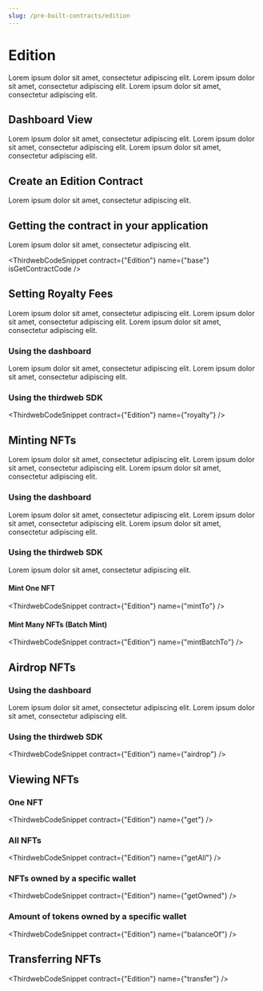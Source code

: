 ```yaml
---
slug: /pre-built-contracts/edition
---
```



# Edition

Lorem ipsum dolor sit amet, consectetur adipiscing elit.
Lorem ipsum dolor sit amet, consectetur adipiscing elit.
Lorem ipsum dolor sit amet, consectetur adipiscing elit.

## Dashboard View

Lorem ipsum dolor sit amet, consectetur adipiscing elit.
Lorem ipsum dolor sit amet, consectetur adipiscing elit.
Lorem ipsum dolor sit amet, consectetur adipiscing elit.

## Create an Edition Contract

Lorem ipsum dolor sit amet, consectetur adipiscing elit.

## Getting the contract in your application

Lorem ipsum dolor sit amet, consectetur adipiscing elit.

<ThirdwebCodeSnippet contract={"Edition"} name={"base"} isGetContractCode />

## Setting Royalty Fees

Lorem ipsum dolor sit amet, consectetur adipiscing elit.
Lorem ipsum dolor sit amet, consectetur adipiscing elit.
Lorem ipsum dolor sit amet, consectetur adipiscing elit.

### Using the dashboard

Lorem ipsum dolor sit amet, consectetur adipiscing elit. Lorem ipsum dolor sit amet, consectetur adipiscing elit.

### Using the thirdweb SDK

<ThirdwebCodeSnippet contract={"Edition"} name={"royalty"} />

## Minting NFTs

Lorem ipsum dolor sit amet, consectetur adipiscing elit.
Lorem ipsum dolor sit amet, consectetur adipiscing elit.
Lorem ipsum dolor sit amet, consectetur adipiscing elit.

### Using the dashboard

Lorem ipsum dolor sit amet, consectetur adipiscing elit.
Lorem ipsum dolor sit amet, consectetur adipiscing elit.
Lorem ipsum dolor sit amet, consectetur adipiscing elit.

### Using the thirdweb SDK

Lorem ipsum dolor sit amet, consectetur adipiscing elit.

#### Mint One NFT

<ThirdwebCodeSnippet contract={"Edition"} name={"mintTo"} />

#### Mint Many NFTs (Batch Mint)

<ThirdwebCodeSnippet contract={"Edition"} name={"mintBatchTo"} />

## Airdrop NFTs

### Using the dashboard

Lorem ipsum dolor sit amet, consectetur adipiscing elit.
Lorem ipsum dolor sit amet, consectetur adipiscing elit.

### Using the thirdweb SDK

<ThirdwebCodeSnippet contract={"Edition"} name={"airdrop"} />

## Viewing NFTs

### One NFT

<ThirdwebCodeSnippet contract={"Edition"} name={"get"} />

### All NFTs

<ThirdwebCodeSnippet contract={"Edition"} name={"getAll"} />

### NFTs owned by a specific wallet

<ThirdwebCodeSnippet contract={"Edition"} name={"getOwned"} />

### Amount of tokens owned by a specific wallet

<ThirdwebCodeSnippet contract={"Edition"} name={"balanceOf"} />

## Transferring NFTs

<ThirdwebCodeSnippet contract={"Edition"} name={"transfer"} />
